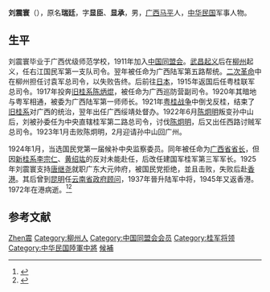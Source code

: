 {{Otheruses|other=名为刘震寰的其他人物|刘震寰}}
{{Infobox_Person
| name =刘震寰
|image=Liu Zhenhuan.jpg
| caption=
|box_width=170px
|occupation= 軍人
| period =20世紀
|birth_name=刘瑞廷
| other_names = 刘显臣
| Sex =男
|birth_date=1890年
|birth_place={{QIN}}[[广西|广西]][[马平|马平]]
|death_date=  1972年
|death_place= {{HKG-1959}}
| nationality ={{ROC}}
| residence =
| party ={{KMT}}
| religion =
| spouse = 
| relatives =
|education=广西优级师范学校
| past = [[中国同盟会|中国同盟会]]会員、国民军第一支队司令<br>广西陆军第五路帮统<br>讨袁军总司令、流亡[[日本|日本]]<br>粤桂联军总司令<br>广西巡防营副司令<br>粤军广西陆军第一师师长<br>广西绥靖处督办<br>中央直辖桂军第二路总司令<br>西路讨贼军总司令<br>国民党第一届候补中央监察委员<br>广西省省长<br>建国军桂军第三军军长<br>[[云南省|云南省]]政府顾问、陆军中将
| work =讨伐陈炯明
| award = 
}}
'''刘震寰'''（{{bd|1890年||1972年||catIdx=Liu刘}}），原名'''瑞廷'''，字'''显臣'''、'''显承'''，男，[[广西|广西]][[马平|马平]]人，[[中华民国|中华民国]]军事人物。

== 生平 ==
刘震寰毕业于广西优级师范学校，1911年加入[[中国同盟会|中国同盟会]]。[[武昌起义|武昌起义]]后在[[柳州|柳州]]起义，任右江国民军第一支队司令。翌年被任命为广西陆军第五路帮统。[[二次革命|二次革命]]中在柳州担任讨袁军总司令，以失败告终。后前往[[日本|日本]]，1915年返国后任粤桂联军总司令。1917年投奔[[旧桂系|旧桂系]][[陈炳焜|陈炳焜]]，被任命为广西巡防营副司令。1920年其暗地与粤军相通，被委为广西陆军第一师师长。1921年[[粤桂战争|粤桂战争]]中倒戈反桂，结束了[[旧桂系|旧桂系]]对广西的统治，翌年出任广西绥靖处督办。1922年6月[[陈炯明|陈炯明]]叛变孙中山后，刘被孙委任为中央直辖桂军第二路总司令，讨伐[[陈炯明|陈炯明]]，后又出任西路讨贼军总司令。1923年1月击败陈炯明，2月迎请孙中山回广州。

1924年1月，当选国民党第一届候补中央监察委员。同年被任命为[[广西行政长官列表|广西省省长]]，但因[[新桂系|新桂系]][[李宗仁|李宗仁]]、[[黄绍竑|黄绍竑]]的反对未能赴任，后改任建国军桂军第三军军长。1925年刘震寰支持[[唐继尧|唐继尧]]就职广东大元帅府，被国民党拒绝，並且击败，失败后赴[[香港|香港]]。其后曾到[[昆明|昆明]]任[[云南省政府|云南省政府]][[顾问|顾问]]，1937年晉升陆军中将，1945年又返香港。1972年在港病逝。<ref name="kmt">{{cite book|title=《中国国民党百年人物全书》|publisher=团结出版社|year=2005}}</ref><ref>{{cite web|url=http://www.lzlib.gov.cn/html/200908/6/20090806102607.html|title=翻云覆雨刘震寰|publisher=柳州市图书馆|deadurl=yes|archiveurl=https://web.archive.org/web/20101204035743/http://www.lzlib.gov.cn/html/200908/6/20090806102607.html|archivedate=2010-12-04|accessdate=2010-11-12}}</ref>

== 参考文献 ==
{{reflist}}

{{广西行政长官}}
{{中國國民黨第一屆中央執行委員會}}

{{Authority control}}
{{DEFAULTSORT:Liu刘}}
[[Category:刘姓|Zhen震]]
[[Category:柳州人|Category:柳州人]]
[[Category:中国同盟会会员|Category:中国同盟会会员]]
[[Category:桂军将领|Category:桂军将领]]
[[Category:中华民国陸軍中將|Category:中华民国陸軍中將]]
[[Category:中國國民黨第一屆中央監察委員會候補委員|候補]]